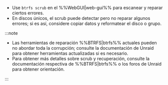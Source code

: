 - Use `btrfs scrub` en el %%WebGUI|web-gui%% para escanear y reparar ciertos errores.
- En discos únicos, el scrub puede detectar pero no reparar algunos errores; si es así, considere copiar datos y reformatear el disco o grupo.

:::note

- Las herramientas de reparación %%BTRFS|btrfs%% actuales pueden no abordar toda la corrupción; consulte la documentación de Unraid para obtener herramientas actualizadas si es necesario.
- Para obtener más detalles sobre scrub y recuperación, consulte la documentación respectiva de %%BTRFS|btrfs%% o los foros de Unraid para obtener orientación.

:::
